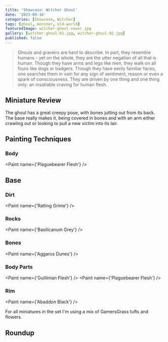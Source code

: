 ```yaml
---
title: 'Showcase: Witcher Ghoul'
date: '2023-09-16'
categories: [Showcase, Witcher]
tags: [ghoul, monster, old-world]
featuredImage: witcher-ghoul-cover.jpg
gallery: [witcher-ghoul-01.jpg, witcher-ghoul-02.jpg]
published: false
---
```



> Ghouls and graveirs are hard to describe. In part, they resemble humans - yet on the whole, they are the utter
> negation of all that is human. Though they have arms and legs like men, they walk on all fours like dogs or badgers.
> Though they have eerily familiar faces, one searches them in vain for any sign of sentiment, reason or even a spark
> of consciousness. They are driven by one thing and one thing only: an insatiable craving for human flesh.

## Miniature Review

The ghoul has a great creepy pose, with bones jutting out from its back. The base really makes it, being covered in
bones and with an arm either crawling out or looking to pull a new victim into its lair.

## Painting Techniques

### Body

<Paint name={'Plaguebearer Flesh'} />

## Base

### Dirt

<Paint name={'Ratling Grime'} />

### Rocks

<Paint name={'Basilicanum Grey'} />

### Bones

<Paint name={'Aggaros Dunes'} />

### Body Parts

<Paint name={'Guilliman Flesh'} />
<Paint name={'Plaguebearer Flesh'} />

### Rim

<Paint name={'Abaddon Black'} />

For all miniatures in the set I'm using a mix of GamersGrass tufts and flowers.

## Roundup
